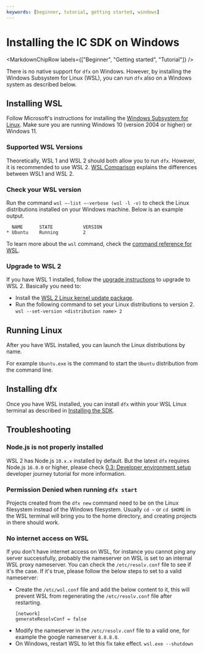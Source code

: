 ```yaml
---
keywords: [beginner, tutorial, getting started, windows]
---
```



# Installing the IC SDK on Windows

<MarkdownChipRow labels={["Beginner", "Getting started", "Tutorial"]} />

There is no native support for `dfx` on Windows. However, by installing the Windows Subsystem for Linux (WSL), you can run `dfx` also on a Windows system as described below.

## Installing WSL

Follow Microsoft's instructions for installing the [Windows Subsystem for Linux](https://docs.microsoft.com/en-us/windows/wsl/install). Make sure you are running Windows 10 (version 2004 or higher) or Windows 11.

### Supported WSL Versions

Theoretically, WSL 1 and WSL 2 should both allow you to run `dfx`. However, it is recommended to use WSL 2. [WSL Comparison](https://docs.microsoft.com/en-us/windows/wsl/compare-versions) explains the differences between WSL1 and WSL 2.

### Check your WSL version

Run the command `wsl –-list –-verbose (wsl -l -v)` to check the Linux distributions installed on your Windows machine. Below is an example output.

```
  NAME      STATE           VERSION
* Ubuntu    Running         2
```

To learn more about the `wsl` command, check the [command reference for WSL](https://docs.microsoft.com/en-us/windows/wsl/basic-commands).

### Upgrade to WSL 2

If you have WSL 1 installed, follow the [upgrade instructions](https://docs.microsoft.com/en-us/windows/wsl/install#upgrade-version-from-wsl-1-to-wsl-2) to upgrade to WSL 2. Basically you need to:

- Install the [WSL 2 Linux kernel update package](https://docs.microsoft.com/en-us/windows/wsl/install-manual#step-4---download-the-linux-kernel-update-package).
- Run the following command to set your Linux distributions to version 2.
  `wsl --set-version <distribution name> 2`

## Running Linux

After you have WSL installed, you can launch the Linux distributions by name.

For example `Ubuntu.exe` is the command to start the `Ubuntu` distribution from the command line.

## Installing dfx

Once you have WSL installed, you can install `dfx` within your WSL Linux terminal as described in [Installing the SDK](/docs/current/developer-docs/getting-started/install/).

## Troubleshooting

### Node.js is not properly installed

WSL 2 has Node.js `10.x.x` installed by default. But the latest `dfx` requires Node.js `16.0.0` or higher, please check [0.3: Developer environment setup](/docs/current/tutorials/developer-journey/level-0/dev-env) developer journey tutorial for more information.

### Permission Denied when running `dfx start`

Projects created from the `dfx new` command need to be on the Linux filesystem instead of the Windows filesystem. Usually `cd ~` or `cd $HOME` in the WSL terminal will bring you to the home directory, and creating projects in there should work.

### No internet access on WSL

If you don't have internet access on WSL, for instance you cannot ping any server successfully, probably the nameserver on WSL is set to an internal WSL proxy nameserver. You can check the `/etc/resolv.conf` file to see if it's the case. If it's true, please follow the below steps to set to a valid nameserver:

- Create the `/etc/wsl.conf` file and add the below content to it, this will prevent WSL from regenerating the `/etc/resolv.conf` file after restarting.
  ```
  [network]
  generateResolvConf = false
  ```
- Modify the nameserver in the `/etc/resolv.conf` file to a valid one, for example the google nameserver `8.8.8.8`.
- On Windows, restart WSL to let this fix take effect.
   `wsl.exe --shutdown`
